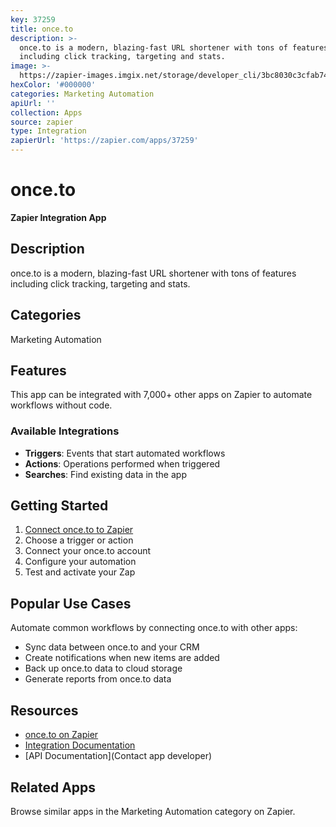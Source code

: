 ```yaml
---
key: 37259
title: once.to
description: >-
  once.to is a modern, blazing-fast URL shortener with tons of features
  including click tracking, targeting and stats.
image: >-
  https://zapier-images.imgix.net/storage/developer_cli/3bc8030c3cfab74c3a63ccd68f1d823f.png?auto=format%2Ccompress&ixlib=python-3.0.0&q=50
hexColor: '#000000'
categories: Marketing Automation
apiUrl: ''
collection: Apps
source: zapier
type: Integration
zapierUrl: 'https://zapier.com/apps/37259'
---
```

# once.to

**Zapier Integration App**

## Description

once.to is a modern, blazing-fast URL shortener with tons of features including click tracking, targeting and stats.

## Categories

Marketing Automation

## Features

This app can be integrated with 7,000+ other apps on Zapier to automate workflows without code.

### Available Integrations

- **Triggers**: Events that start automated workflows
- **Actions**: Operations performed when triggered
- **Searches**: Find existing data in the app

## Getting Started

1. [Connect once.to to Zapier](https://zapier.com/apps/37259)
2. Choose a trigger or action
3. Connect your once.to account
4. Configure your automation
5. Test and activate your Zap

## Popular Use Cases

Automate common workflows by connecting once.to with other apps:

- Sync data between once.to and your CRM
- Create notifications when new items are added
- Back up once.to data to cloud storage
- Generate reports from once.to data

## Resources

- [once.to on Zapier](https://zapier.com/apps/37259)
- [Integration Documentation](https://zapier.com/apps/37259/integrations)
- [API Documentation](Contact app developer)

## Related Apps

Browse similar apps in the Marketing Automation category on Zapier.

